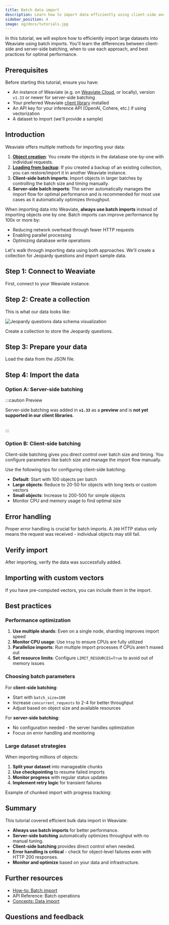 ```yaml
---
title: Batch data import
description: Learn how to import data efficiently using client-side and server-side batching in Weaviate
sidebar_position: 4
image: og/docs/tutorials.jpg
---
```



In this tutorial, we will explore how to efficiently import large datasets into Weaviate using batch imports. You'll learn the differences between client-side and server-side batching, when to use each approach, and best practices for optimal performance.

## Prerequisites

Before starting this tutorial, ensure you have:

- An instance of Weaviate (e.g. on [Weaviate Cloud](https://console.weaviate.cloud), or locally), version `v1.33` or newer for server-side batching
- Your preferred Weaviate [client library](../client-libraries/index.mdx) installed
- An API key for your inference API (OpenAI, Cohere, etc.) if using vectorization
- A dataset to import (we'll provide a sample)

## Introduction

Weaviate offers multiple methods for importing your data:

1. **[Object creation](../manage-objects/create.mdx)**: You create the objects in the database one-by-one with individual requests.
1. **[Loading from backup](/deploy/configuration/backups.md)**: If you created a backup of an existing collection, you can restore/import it in another Weaviate instance.
1. **Client-side batch imports**: Import objects in larger batches by controlling the batch size and timing manually.
1. **Server-side batch imports**: The server automatically manages the import flow for optimal performance and is recommended for most use cases as it automatically optimizes throughput.

When importing data into Weaviate, **always use batch imports** instead of importing objects one by one. Batch imports can improve performance by 100x or more by:

- Reducing network overhead through fewer HTTP requests
- Enabling parallel processing
- Optimizing database write operations

Let's walk through importing data using both approaches. We'll create a collection for Jeopardy questions and import sample data.

## Step 1: Connect to Weaviate

First, connect to your Weaviate instance.

<Tabs className="code" groupId="languages">
  <TabItem value="py" label="Python">
    <FilteredTextBlock
      text={PyCode}
      startMarker="# START ConnectToWeaviate"
      endMarker="# END ConnectToWeaviate"
      language="py"
    />
  </TabItem>
</Tabs>

## Step 2: Create a collection

This is what our data looks like:

![Jeopardy questions data schema visualization](./_includes/joepardyquestion_dataset.png "Jeopardy questions data schema visualization")

Create a collection to store the Jeopardy questions. 

<Tabs className="code" groupId="languages">
  <TabItem value="py" label="Python">
    <FilteredTextBlock
      text={PyCode}
      startMarker="# START CreateCollection"
      endMarker="# END CreateCollection"
      language="py"
    />
  </TabItem>
</Tabs>

## Step 3: Prepare your data

Load the data from the JSON file.

<Tabs className="code" groupId="languages">
  <TabItem value="py" label="Python">
    <FilteredTextBlock
      text={PyCode}
      startMarker="# START LoadData"
      endMarker="# END LoadData"
      language="py"
    />
  </TabItem>
</Tabs>

## Step 4: Import the data

### Option A: Server-side batching

:::caution Preview

Server-side batching was added in **`v1.33`** as a **preview** and is **not yet supported in our client libraries**.<br/><br/>

:::

<!--
Server-side batching automatically manages the import flow using a feedback loop between client and server. The server monitors its workload and tells the client how much data to send next.

- Client opens a persistent connection to the server
- Client sends data in chunks based on server feedback
- Server manages an internal queue and applies backpressure when needed
- Errors are streamed back asynchronously without interrupting the flow

<Tabs className="code" groupId="languages">
  <TabItem value="py" label="Python">
    <FilteredTextBlock
      text={PyCode}
      startMarker="# START ServerSideBatch"
      endMarker="# END ServerSideBatch"
      language="py"
    />
  </TabItem>
</Tabs>

The benefits of server-side batching are:

- **No manual tuning**: Server automatically determines optimal batch size
- **Automatic backpressure**: Prevents server overload during heavy operations
- **Better resilience**: Handles cluster scaling events gracefully
- **Simplified code**: Less configuration needed
-->

### Option B: Client-side batching

Client-side batching gives you direct control over batch size and timing. You configure parameters like batch size and manage the import flow manually.

<Tabs className="code" groupId="languages">
  <TabItem value="py" label="Python">
    <FilteredTextBlock
      text={PyCode}
      startMarker="# START ClientSideBatch"
      endMarker="# END ClientSideBatch"
      language="py"
    />
  </TabItem>
</Tabs>

Use the following tips for configuring client-side batching:

- **Default**: Start with 100 objects per batch
- **Large objects**: Reduce to 20-50 for objects with long texts or custom vectors
- **Small objects**: Increase to 200-500 for simple objects
- Monitor CPU and memory usage to find optimal size

## Error handling

Proper error handling is crucial for batch imports. A `200` HTTP status only means the request was received - individual objects may still fail.

<Tabs className="code" groupId="languages">
  <TabItem value="py" label="Python">
    <FilteredTextBlock
      text={PyCode}
      startMarker="# START ErrorHandling"
      endMarker="# END ErrorHandling"
      language="py"
    />
  </TabItem>
</Tabs>

## Verify import

After importing, verify the data was successfully added.

<Tabs className="code" groupId="languages">
  <TabItem value="py" label="Python">
    <FilteredTextBlock
      text={PyCode}
      startMarker="# START VerifyImport"
      endMarker="# END VerifyImport"
      language="py"
    />
  </TabItem>
</Tabs>

## Importing with custom vectors

If you have pre-computed vectors, you can include them in the import.

<Tabs className="code" groupId="languages">
  <TabItem value="py" label="Python">
    <FilteredTextBlock
      text={PyCode}
      startMarker="# START CustomVectors"
      endMarker="# END CustomVectors"
      language="py"
    />
  </TabItem>
</Tabs>

## Best practices

### Performance optimization

1. **Use multiple shards**: Even on a single node, sharding improves import speed
2. **Monitor CPU usage**: Use `htop` to ensure CPUs are fully utilized
3. **Parallelize imports**: Run multiple import processes if CPUs aren't maxed out
4. **Set resource limits**: Configure `LIMIT_RESOURCES=True` to avoid out of memory issues

### Choosing batch parameters

For **client-side batching**:

- Start with `batch_size=100`
- Increase `concurrent_requests` to 2-4 for better throughput
- Adjust based on object size and available resources

For **server-side batching**:

- No configuration needed - the server handles optimization
- Focus on error handling and monitoring

### Large dataset strategies

When importing millions of objects:

1. **Split your dataset** into manageable chunks
2. **Use checkpointing** to resume failed imports
3. **Monitor progress** with regular status updates
4. **Implement retry logic** for transient failures

Example of chunked import with progress tracking:

<Tabs className="code" groupId="languages">
  <TabItem value="py" label="Python">
    <FilteredTextBlock
      text={PyCode}
      startMarker="# START ChunkedImport"
      endMarker="# END ChunkedImport"
      language="py"
    />
  </TabItem>
</Tabs>

## Summary

This tutorial covered efficient bulk data import in Weaviate:

- **Always use batch imports** for better performance.
- **Server-side batching** automatically optimizes throughput with no manual tuning.
- **Client-side batching** provides direct control when needed.
- **Error handling is critical** - check for object-level failures even with HTTP 200 responses.
- **Monitor and optimize** based on your data and infrastructure.

## Further resources

- [How-to: Batch import](../manage-objects/import.mdx)
- <SkipLink href="/weaviate/api/rest#tag/batch">
    API Reference: Batch operations
  </SkipLink>
- [Concepts: Data import](../concepts/data-import.mdx)

## Questions and feedback


<DocsFeedback />
